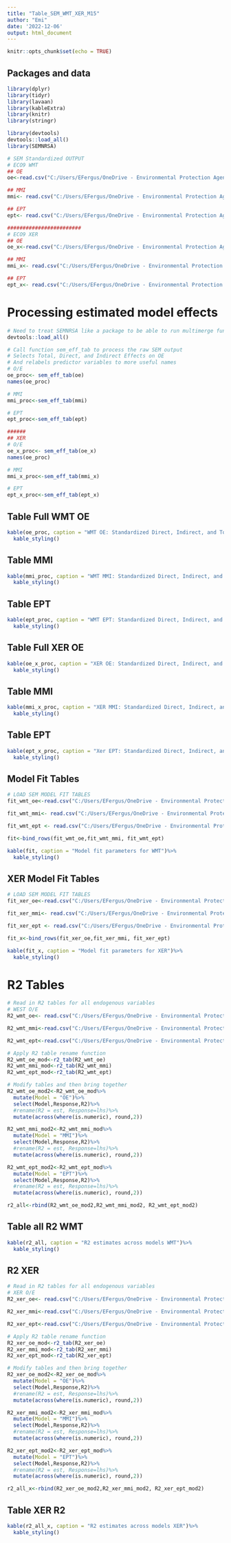 ```yaml
---
title: "Table_SEM_WMT_XER_M15"
author: "Emi"
date: '2022-12-06'
output: html_document
---
```


```r
knitr::opts_chunk$set(echo = TRUE)
```

## Packages and data
```r
library(dplyr)
library(tidyr)
library(lavaan)
library(kableExtra)
library(knitr)
library(stringr)

library(devtools)
devtools::load_all()
library(SEMNRSA)

# SEM Standardized OUTPUT
# ECO9 WMT
## OE
oe<-read.csv("C:/Users/EFergus/OneDrive - Environmental Protection Agency (EPA)/a_NLA_OE_project/Project_repository/Routput/SEM_output/WMTw_m15_OE_CI.csv")

## MMI
mmi<- read.csv("C:/Users/EFergus/OneDrive - Environmental Protection Agency (EPA)/a_NLA_OE_project/Project_repository/Routput/SEM_output/WMTw_m15_MMI_CI.csv")

## EPT
ept<- read.csv("C:/Users/EFergus/OneDrive - Environmental Protection Agency (EPA)/a_NLA_OE_project/Project_repository/Routput/SEM_output/WMTw_m15_EPT_CI.csv")

########################
# ECO9 XER
## OE
oe_x<-read.csv("C:/Users/EFergus/OneDrive - Environmental Protection Agency (EPA)/a_NLA_OE_project/Project_repository/Routput/SEM_output/XERw_m15_OE_CI.csv")

## MMI
mmi_x<- read.csv("C:/Users/EFergus/OneDrive - Environmental Protection Agency (EPA)/a_NLA_OE_project/Project_repository/Routput/SEM_output/XERw_m15_MMI_CI.csv")

## EPT
ept_x<- read.csv("C:/Users/EFergus/OneDrive - Environmental Protection Agency (EPA)/a_NLA_OE_project/Project_repository/Routput/SEM_output/XERw_m15_EPT_CI.csv")

```

# Processing estimated model effects
```r

# Need to treat SEMNRSA like a package to be able to run multimerge function
devtools::load_all()

# Call function sem_eff_tab to process the raw SEM output
# Selects Total, Direct, and Indirect Effects on OE
# And relabels predictor variables to more useful names
# O/E
oe_proc<- sem_eff_tab(oe)
names(oe_proc)

# MMI
mmi_proc<-sem_eff_tab(mmi)

# EPT
ept_proc<-sem_eff_tab(ept)

######
## XER
# O/E
oe_x_proc<- sem_eff_tab(oe_x)
names(oe_proc)

# MMI
mmi_x_proc<-sem_eff_tab(mmi_x)

# EPT
ept_x_proc<-sem_eff_tab(ept_x)

```

## Table Full WMT OE
```r
kable(oe_proc, caption = "WMT OE: Standardized Direct, Indirect, and Total Effects on benthic O/E")%>%
  kable_styling()
```

## Table MMI
```r
kable(mmi_proc, caption = "WMT MMI: Standardized Direct, Indirect, and Total Effects on benthic MMI")%>%
  kable_styling()
```

## Table EPT
```r
kable(ept_proc, caption = "WMT EPT: Standardized Direct, Indirect, and Total Effects on benthic EPT")%>%
  kable_styling()
```


## Table Full XER OE
```r
kable(oe_x_proc, caption = "XER OE: Standardized Direct, Indirect, and Total Effects on benthic O/E")%>%
  kable_styling()
```

## Table MMI
```r
kable(mmi_x_proc, caption = "XER MMI: Standardized Direct, Indirect, and Total Effects on benthic MMI")%>%
  kable_styling()
```

## Table EPT
```r
kable(ept_x_proc, caption = "Xer EPT: Standardized Direct, Indirect, and Total Effects on benthic EPT")%>%
  kable_styling()
```


## Model Fit Tables
```r
# LOAD SEM MODEL FIT TABLES
fit_wmt_oe<-read.csv("C:/Users/EFergus/OneDrive - Environmental Protection Agency (EPA)/a_NLA_OE_project/Project_repository/Routput/SEM_output/WMTw_m15_OE_fit.csv")

fit_wmt_mmi<- read.csv("C:/Users/EFergus/OneDrive - Environmental Protection Agency (EPA)/a_NLA_OE_project/Project_repository/Routput/SEM_output/WMTw_m15_MMI_fit.csv")

fit_wmt_ept <- read.csv("C:/Users/EFergus/OneDrive - Environmental Protection Agency (EPA)/a_NLA_OE_project/Project_repository/Routput/SEM_output/WMTw_m15_EPT_fit.csv")

fit<-bind_rows(fit_wmt_oe,fit_wmt_mmi, fit_wmt_ept)

kable(fit, caption = "Model fit parameters for WMT")%>%
  kable_styling()

```

## XER Model Fit Tables
```r
# LOAD SEM MODEL FIT TABLES
fit_xer_oe<-read.csv("C:/Users/EFergus/OneDrive - Environmental Protection Agency (EPA)/a_NLA_OE_project/Project_repository/Routput/SEM_output/XERw_m15_OE_fit.csv")

fit_xer_mmi<- read.csv("C:/Users/EFergus/OneDrive - Environmental Protection Agency (EPA)/a_NLA_OE_project/Project_repository/Routput/SEM_output/XERw_m15_MMI_fit.csv")

fit_xer_ept <- read.csv("C:/Users/EFergus/OneDrive - Environmental Protection Agency (EPA)/a_NLA_OE_project/Project_repository/Routput/SEM_output/XERw_m15_EPT_fit.csv")

fit_x<-bind_rows(fit_xer_oe,fit_xer_mmi, fit_xer_ept)

kable(fit_x, caption = "Model fit parameters for XER")%>%
  kable_styling()

```

# R2 Tables
```r
# Read in R2 tables for all endogenous variables
# WEST O/E
R2_wmt_oe<- read.csv("C:/Users/EFergus/OneDrive - Environmental Protection Agency (EPA)/a_NLA_OE_project/Project_repository/Routput/SEM_output/WMTw_m15_OE_R2.csv")

R2_wmt_mmi<-read.csv("C:/Users/EFergus/OneDrive - Environmental Protection Agency (EPA)/a_NLA_OE_project/Project_repository/Routput/SEM_output/WMTw_m15_MMI_R2.csv")

R2_wmt_ept<-read.csv("C:/Users/EFergus/OneDrive - Environmental Protection Agency (EPA)/a_NLA_OE_project/Project_repository/Routput/SEM_output/WMTw_m15_EPT_R2.csv")

# Apply R2 table rename function
R2_wmt_oe_mod<-r2_tab(R2_wmt_oe)
R2_wmt_mmi_mod<-r2_tab(R2_wmt_mmi)
R2_wmt_ept_mod<-r2_tab(R2_wmt_ept)

# Modify tables and then bring together
R2_wmt_oe_mod2<-R2_wmt_oe_mod%>%
  mutate(Model = "OE")%>%
  select(Model,Response,R2)%>%
  #rename(R2 = est, Response=lhs)%>%
  mutate(across(where(is.numeric), round,2))

R2_wmt_mmi_mod2<-R2_wmt_mmi_mod%>%
  mutate(Model = "MMI")%>%
  select(Model,Response,R2)%>%
  #rename(R2 = est, Response=lhs)%>%
  mutate(across(where(is.numeric), round,2))

R2_wmt_ept_mod2<-R2_wmt_ept_mod%>%
  mutate(Model = "EPT")%>%
  select(Model,Response,R2)%>%
  #rename(R2 = est, Response=lhs)%>%
  mutate(across(where(is.numeric), round,2))

r2_all<-rbind(R2_wmt_oe_mod2,R2_wmt_mmi_mod2, R2_wmt_ept_mod2)

```

## Table all R2 WMT
```r
kable(r2_all, caption = "R2 estimates across models WMT")%>%
  kable_styling()
```

## R2 XER 
```r
# Read in R2 tables for all endogenous variables
# XER O/E
R2_xer_oe<- read.csv("C:/Users/EFergus/OneDrive - Environmental Protection Agency (EPA)/a_NLA_OE_project/Project_repository/Routput/SEM_output/XERw_m15_OE_R2.csv")

R2_xer_mmi<-read.csv("C:/Users/EFergus/OneDrive - Environmental Protection Agency (EPA)/a_NLA_OE_project/Project_repository/Routput/SEM_output/XERw_m15_MMI_R2.csv")

R2_xer_ept<-read.csv("C:/Users/EFergus/OneDrive - Environmental Protection Agency (EPA)/a_NLA_OE_project/Project_repository/Routput/SEM_output/XERw_m15_EPT_R2.csv")

# Apply R2 table rename function
R2_xer_oe_mod<-r2_tab(R2_xer_oe)
R2_xer_mmi_mod<-r2_tab(R2_xer_mmi)
R2_xer_ept_mod<-r2_tab(R2_xer_ept)

# Modify tables and then bring together
R2_xer_oe_mod2<-R2_xer_oe_mod%>%
  mutate(Model = "OE")%>%
  select(Model,Response,R2)%>%
  #rename(R2 = est, Response=lhs)%>%
  mutate(across(where(is.numeric), round,2))

R2_xer_mmi_mod2<-R2_xer_mmi_mod%>%
  mutate(Model = "MMI")%>%
  select(Model,Response,R2)%>%
  #rename(R2 = est, Response=lhs)%>%
  mutate(across(where(is.numeric), round,2))

R2_xer_ept_mod2<-R2_xer_ept_mod%>%
  mutate(Model = "EPT")%>%
  select(Model,Response,R2)%>%
  #rename(R2 = est, Response=lhs)%>%
  mutate(across(where(is.numeric), round,2))

r2_all_x<-rbind(R2_xer_oe_mod2,R2_xer_mmi_mod2, R2_xer_ept_mod2)

```

## Table XER R2
```r
kable(r2_all_x, caption = "R2 estimates across models XER")%>%
  kable_styling()
```
